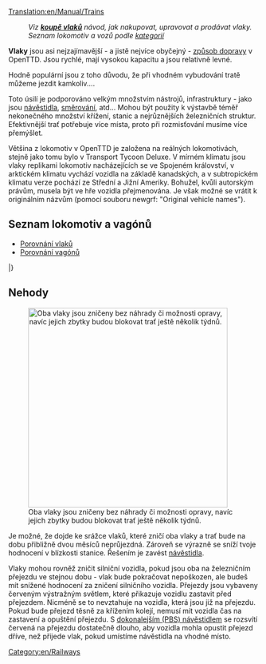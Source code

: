 [[Translation:en/Manual/Trains]]
{{cs/Překlad|origin= Trains
|from  = en
|to    = cs
|Percentage = 80
}}{{cs/Obsah}}
:''Viz '''[[en/Manual/Buying trains|koupě vlaků]]''' návod, jak nakupovat, upravovat a prodávat vlaky.''
:''Seznam lokomotiv a vozů podle [[:Category:en/Trains|kategorií]]''

'''Vlaky''' jsou asi nejzajímavější - a jistě nejvíce obyčejný - [[en/Manual/Vehicles | způsob dopravy]] v OpenTTD. Jsou rychlé, mají vysokou kapacitu a jsou relativně levné.

Hodně populární jsou z toho důvodu, že při vhodném vybudování tratě můžeme jezdit kamkoliv....

Toto úsilí je podporováno velkým množstvím nástrojů, infrastruktury - jako jsou [[cs/Manual/Signály|návěstidla]], [[cs/Manual/Směrování|směrování]], atd...  Mohou být použity k výstavbě téměř nekonečného množství křížení, stanic a nejrůznějších železničních struktur. Efektivnější trať potřebuje více místa, proto při rozmisťování musíme více přemýšlet.

Většina z lokomotiv v OpenTTD je založena na reálných lokomotivách, stejně jako tomu bylo v Transport Tycoon Deluxe. V mírném klimatu jsou vlaky replikami lokomotiv nacházejících se ve Spojeném království, v arktickém klimatu vychází vozidla na základě kanadských, a v subtropickém klimatu verze pochází ze Střední a Jižní Ameriky. Bohužel, kvůli autorským právům, musela být ve  hře vozidla přejmenována. Je však možné se vrátit k originálním názvům (pomocí souboru newgrf: "Original vehicle names").

==Seznam lokomotiv a vagónů==

* [[en/Manual/Base Set/Trains/Train Comparison|Porovnání vlaků]]
* [[en/Manual/Base Set/Trains/Carriages Comparison|Porovnání vagónů]]

{{en/VehicleTable/Start}}
{{en/VehicleTable/Header|Parní}}
{{en/VehicleTable/Row|
*[[File:en/Kirbypaultank.png|Kirby Paul Tank Engine]] [[en/Manual/Base Set/Trains/Kirby Paul Tank]]
*[[File:en/Chaneyjubilee.png|Chaney "Jubilee" Engine]] [[en/Manual/Base Set/Trains/Chaney "Jubilee"]]
*[[File:en/Ginzua4.png|Ginzu "A4" Engine]] [[en/Manual/Base Set/Trains/Ginzu "A4"]]
*[[File:en/Sh8p.png|SH "8P" Engine]] [[en/Manual/Base Set/Trains/SH "8P"]]
|
*[[File:en/Wills280.png|Wills 2-8-0 Engine]] [[en/Manual/Base Set/Trains/Wills 2-8-0]]
|
*[[File:en/Wills280.png|Wills 2-8-0 Engine]] [[en/Manual/Base Set/Trains/Wills 2-8-0]]
|
*[[File:en/Powernautchoochoo.png|Ploddyphut Choo-Choo Engine]] [[en/Manual/Base Set/Trains/Ploddyphut Choo-Choo]]
*[[File:en/Ploddyphutchoochoo.png|Powernaut Choo-Choo Engine]] [[en/Manual/Base Set/Trains/Powernaut Choo-Choo]]
*[[File:en/Mightymoverchoochoo.png|Might Mover Choo-Choo Engine]] [[en/Manual/Base Set/Trains/Mightymover Choo-Choo]]
}}
{{en/VehicleTable/Header|Dieselové}}
{{en/VehicleTable/Row|
*[[File:en/Manleymoreldmu.png|Manley-Morel DMU Engine]] [[en/Manual/Base Set/Trains/Manley-Morel DMU]]
*[[File:en/Shhendry25.png|SH/Hendry "25" Engine]] [[en/Manual/Base Set/Trains/SH∕Hendry "25"]]
*[[File:en/Floss47.png|Floss "47" Engine]] [[en/Manual/Base Set/Trains/Floss "47"]]
*[[File:en/Uu37.png|UU "37" Engine]] [[en/Manual/Base Set/Trains/UU "37"]]
*[[File:en/Sh125.png|SH "125" Engine]] [[en/Manual/Base Set/Trains/SH "125"]]
*[[File:en/Dash.png|"Dash" Engine]] [[en/Manual/Base Set/Trains/Dash|"Dash"]]
|
*[[File:en/Mjs250.png|MJS 250 Engine]] [[en/Manual/Base Set/Trains/MJS250]]
*[[File:en/Kelling3100.png|Kelling 3100 Engine]] [[en/Manual/Base Set/Trains/Kelling 3100]]
*[[File:en/Cs4000.png|CS4000 Engine]] [[en/Manual/Base Set/Trains/CS4000]]
*[[File:en/Cs2400.png|CS2400 Engine]] [[en/Manual/Base Set/Trains/CS2400]]
*[[File:en/Mjs1000.png|MJS 1000 Engine]] [[en/Manual/Base Set/Trains/MJS 1000]]
*[[File:en/Centennial.png|Centennial Engine]] [[en/Manual/Base Set/Trains/Centennial]]
*[[File:en/Turnerturbo.png|Turner Turbo]] [[en/Manual/Base Set/Trains/Turner Turbo]]
|
*[[File:en/Mjs250.png|MJS 250 Engine]] [[en/Manual/Base Set/Trains/MJS250]]
*[[File:en/Kelling3100.png|Kelling 3100 Engine]] [[en/Manual/Base Set/Trains/Kelling 3100]]
*[[File:en/Cs4000.png|CS4000 Engine]] [[en/Manual/Base Set/Trains/CS4000]]
*[[File:en/Cs2400.png|CS2400 Engine]] [[en/Manual/Base Set/Trains/CS2400]]
*[[File:en/Mjs1000.png|MJS 1000 Engine]] [[en/Manual/Base Set/Trains/MJS 1000]]
*[[File:en/Centennial.png|Centennial Engine]] [[en/Manual/Base Set/Trains/Centennial]]
*[[File:en/Turnerturbo.png|Turner Turbo]] [[en/Manual/Base Set/Trains/Turner Turbo]]
|
*[[File:en/Ploddyphutdiesel.png|Ploddyphut Diesel]] [[en/Manual/Base Set/Trains/Ploddyphut Diesel]]
*[[File:en/Powernautdiesel.png|Powernaut Diesel]] [[en/Manual/Base Set/Trains/Powernaut Diesel]]
}}
{{en/VehicleTable/Header|Elektrické}}
{{en/VehicleTable/Row|
*[[File:en/Sh30.png|SH "30" Engine]] [[en/Manual/Base Set/Trains/SH "30"]]
*[[File:en/Sh40.png|SH "40" Engine]] [[en/Manual/Base Set/Trains/SH "40"]]
*[[File:en/Tim.png|"T.I.M" Engine]] [[en/Manual/Base Set/Trains/T.I.M.|"T.I.M."]]
*[[File:en/Asiastar.png|"Asiastar" Engine]] [[en/Manual/Base Set/Trains/AsiaStar|"AsiaStar"]]
|
None
|
None
|
None
}}
{{en/VehicleTable/Header|Monorail}}
{{en/VehicleTable/Row|
*[[File:en/X2001.png|X2001 Monorail Engine]] [[en/Manual/Base Set/Trains/X2001|'X2001']]
*[[File:en/Millenniumz1.png|Milennium 'Z1' Monorail Engine]] [[en/Manual/Base Set/Trains/Millennium Z1|'Millennium Z1']]
|
*[[File:en/X2001.png|X2001 Monorail Engine]] [[en/Manual/Base Set/Trains/X2001|'X2001']]
*[[File:en/Millenniumz1.png|Milennium 'Z1' Monorail Engine]] [[en/Manual/Base Set/Trains/Millennium Z1|'Millennium Z1']]
|
*[[File:en/X2001.png|X2001 Monorail Engine]] [[en/Manual/Base Set/Trains/X2001|'X2001']]
*[[File:en/Millenniumz1.png|Milennium 'Z1' Monorail Engine]] [[en/Manual/Base Set/Trains/Millennium Z1|'Millennium Z1']]
|
*[[File:en/Wizzowowz99.png|Wizzowow 'Z99' Monorail Engine]] [[en/Manual/Base Set/Trains/Wizzowow Z99]]
}}
{{en/VehicleTable/Header|MagLev}}
{{en/VehicleTable/Row|
*[[File:en/Lev1leviathan.png|MagLev Engine 1: Leviathan]] [[en/Manual/Base Set/Trains/Lev1 'Leviathan']]
*[[File:en/Lev2cyclops.png|MagLev Engine 2: Cyclops]] [[en/Manual/Base Set/Trains/Lev2 'Cyclops']]
*[[File:en/Lev3pegasus.png|MagLev Engine 3: Pegasus]] [[en/Manual/Base Set/Trains/Lev3 'Pegasus']]
*[[File:en/Lev4chimaerarhead.png|MagLev Engine 4: Chimaera (front)]] [[en/Manual/Base Set/Trains/Lev4 'Chimaera']]
|
*[[File:en/Lev1leviathan.png|MagLev Engine 1: Leviathan]] [[en/Manual/Base Set/Trains/Lev1 'Leviathan']]
*[[File:en/Lev2cyclops.png|MagLev Engine 2: Cyclops]] [[en/Manual/Base Set/Trains/Lev2 'Cyclops']]
*[[File:en/Lev3pegasus.png|MagLev Engine 3: Pegasus]] [[en/Manual/Base Set/Trains/Lev3 'Pegasus']]
*[[File:en/Lev4chimaerarhead.png|MagLev Engine 4: Chimaera (front)]] [[en/Manual/Base Set/Trains/Lev4 'Chimaera']]
|
*[[File:en/Lev1leviathan.png|MagLev Engine 1: Leviathan]] [[en/Manual/Base Set/Trains/Lev1 'Leviathan']]
*[[File:en/Lev2cyclops.png|MagLev Engine 2: Cyclops]] [[en/Manual/Base Set/Trains/Lev2 'Cyclops']]
*[[File:en/Lev3pegasus.png|MagLev Engine 3: Pegasus]] [[en/Manual/Base Set/Trains/Lev3 'Pegasus']]
*[[File:en/Lev4chimaerarhead.png|MagLev Engine 4: Chimaera (front)]] [[en/Manual/Base Set/Trains/Lev4 'Chimaera']]
|
*[[File:en/Wizzowowrocketeer.png|Toyland Wizzowow Rocketeer]] [[en/Manual/Base Set/Trains/Wizzowow Rocketeer]]
}}
{{en/VehicleTable/Header|Vagóny}}
{{en/VehicleTable/Row|
*[[File:en/Passengercarriage.png|Standard Passenger Carriage]] [[en/Manual/Base Set/Trains/Passenger Carriage]]
*[[File:en/Mailvan.png|Standard Mail Van]] [[en/Manual/Base Set/Trains/Mail Van]]
*[[File:en/Coaltruck.png|Standard Coal Truck]] [[en/Manual/Base Set/Trains/Coal Car]]
*[[File:en/Oiltanker.png|Standard Oil Tanker]] [[en/Manual/Base Set/Trains/Oil Tanker]]
*[[File:en/Livestockvan.png|Standard Livestock Van]] [[en/Manual/Base Set/Trains/Livestock Van]]
*[[File:en/Goodsvan.png|Standard Goods Van]] [[en/Manual/Base Set/Trains/Goods Van]]
*[[File:en/Grainhopper.png|Standard Grain Hopper]] [[en/Manual/Base Set/Trains/Grain Hopper]]
*[[File:en/Woodtruck.png|Standard Wood Truck]] [[en/Manual/Base Set/Trains/Wood Truck]]
*[[File:en/Ironorehopper.png|Standard Iron Ore Hopper]] [[en/Manual/Base Set/Trains/Iron Ore Hopper]]
*[[File:en/Steeltruck.png|Standard Steel Truck]] [[en/Manual/Base Set/Trains/Steel Truck]]
*[[File:en/Armouredvan.png|Standard Armoured Van]] [[en/Manual/Base Set/Trains/Armoured Van]]
|
*[[File:en/Passengercarriagex.png|Tropical and Sub-arctic Passenger Carriage]] [[en/Manual/Base Set/Trains/Passenger Carriage]]
*[[File:en/Mailvan.png|Standard Mail Van]] [[en/Manual/Base Set/Trains/Mail Van]]
*[[File:en/Coaltruck.png|Standard Coal Truck]] [[en/Manual/Base Set/Trains/Coal Car]]
*[[File:en/Oiltanker.png|Standard Oil Tanker]] [[en/Manual/Base Set/Trains/Oil Tanker]]
*[[File:en/Livestockvan.png|Standard Livestock Van]] [[en/Manual/Base Set/Trains/Livestock Van]]
*[[File:en/Goodsvan.png|Standard Goods Van]] [[en/Manual/Base Set/Trains/Goods Van]]
*[[File:en/Grainhopper.png|Standard Grain Hopper]] [[en/Manual/Base Set/Trains/Grain Hopper]]
*[[File:en/Woodtruck.png|Standard Wood Truck]] [[en/Manual/Base Set/Trains/Wood Truck]]
*[[File:en/Armouredvan.png|Standard Armoured Van]] [[en/Manual/Base Set/Trains/Armoured Van]]
*[[File:en/Foodvan.png|Tropical and Sub-arctic Food Van]] [[en/Manual/Base Set/Trains/Food Van]]
*[[File:en/Papertruck.png|Tropical and Sub-arctic Paper Truck]] [[en/Manual/Base Set/Trains/Paper Truck]]
|
*[[File:en/Passengercarriagex.png|Tropical and Sub-arctic Passenger Carriage]] [[en/Manual/Base Set/Trains/Passenger Carriage]]
*[[File:en/Mailvan.png|Standard Mail Van]] [[en/Manual/Base Set/Trains/Mail Van]]
*[[File:en/Oiltanker.png|Standard Oil Tanker]] [[en/Manual/Base Set/Trains/Oil Tanker]]
*[[File:en/Goodsvan.png|Standard Goods Van]] [[en/Manual/Base Set/Trains/Goods Van]]
*[[File:en/Grainhopper.png|Standard Grain Hopper]] [[en/Manual/Base Set/Trains/Grain Hopper]]
*[[File:en/Woodtruck.png|Standard Wood Truck]] [[en/Manual/Base Set/Trains/Wood Truck]]
*[[File:en/Armouredvan.png|Standard Armoured Van]] [[en/Manual/Base Set/Trains/Armoured Van]]
*[[File:en/Foodvan.png|Tropical and Sub-arctic Food Van]] [[en/Manual/Base Set/Trains/Food Van]]
*[[File:en/Copperorehopper.png|Tropical Copper Ore Hopper]] [[en/Manual/Base Set/Trains/Copper Ore Hopper]]
*[[File:en/Watertanker.png|Tropical Water Tanker]] [[en/Manual/Base Set/Trains/Water Tanker]]
*[[File:en/Fruittruck.png|Tropical Fruit Truck]] [[en/Manual/Base Set/Trains/Fruit Truck]]
*[[File:en/Rubbertruck.png|Tropcial Rubber Truck]] [[en/Manual/Base Set/Trains/Rubber Truck]]
|
*[[File:en/Passengercarriagetoyland.png|Standard Passenger Carriage]] [[en/Manual/Base Set/Trains/Passenger Carriage]]
*[[File:en/Mailvanx.png|Standard Mail Van]] [[en/Manual/Base Set/Trains/Mail Van]]
*[[File:en/Sugartruck.png|Toyland Sugar Truck]] [[en/Manual/Base Set/Trains/Sugar Truck]]
*[[File:en/Candyflosshopper.png|Toyland Candyfloss Hopper]] [[en/Manual/Base Set/Trains/Candyfloss Hopper]]
*[[File:en/Toffeehopper.png|Toyland Toffee Hopper]] [[en/Manual/Base Set/Trains/Toffee Hopper]]
*[[File:en/Bubblevan.png|Toyland Bubble Van]] [[en/Manual/Base Set/Trains/Bubble Van]]
*[[File:en/Colatanker.png|Toyland Cola Tanker]] [[en/Manual/Base Set/Trains/Cola Tanker]]
*[[File:en/Sweetvan.png|Toyland Sweet Van]] [[en/Manual/Base Set/Trains/Sweet Van]]
*[[File:en/Toyvan.png|Toyland Toy Van]] [[en/Manual/Base Set/Trains/Toy Van]]
*[[File:en/Batterytruck.png|Toyland Battery Truck]] [[en/Manual/Base Set/Trains/Battery Truck]]
*[[File:en/Fuzzydrinktruck.png|Toyland Fuzzy Drink Truck]] [[en/Manual/Base Set/Trains/Fizzy Drink Truck]]
*[[File:en/Plastictruck.png|Toyland Plastic Truck]] [[en/Manual/Base Set/Trains/Plastic Truck]]
}}
|}

==Nehody==

[[File:cs/ZnicenyVlak.png|thumb|400px|Oba vlaky jsou zničeny bez náhrady či možnosti opravy, navíc jejich zbytky budou blokovat trať ještě několik týdnů.]]

Je možné, že dojde ke srážce vlaků, které zničí oba vlaky a trať bude na dobu přibližně dvou měsíců neprůjezdná. Zároveň se výrazně se sníží tvoje hodnocení v blízkosti stanice. Řešením je zavést [[cs/Manual/Signály|návěstidla]].

Vlaky mohou rovněž zničit silniční vozidla, pokud jsou oba na železničním přejezdu ve stejnou dobu - vlak bude pokračovat nepoškozen, ale budeš mít snížené hodnocení za zničení silničního vozidla. Přejezdy jsou vybaveny červeným výstražným světlem, které přikazuje vozidlu zastavit před přejezdem. Nicméně se to nevztahuje na vozidla, která jsou již na přejezdu. Pokud bude přejezd těsně za křížením kolejí, nemusí mít vozidla čas na zastavení a opuštění přejezdu. S [[cs/Manual/Signály#Dokonalejší (PBS) návěstidlo | dokonalejším (PBS) návěstidlem]] se rozsvítí červená na přejezdu dostatečně dlouho, aby vozidla mohla opustit přejezd dříve, než přijede vlak, pokud umístíme návěstidla na vhodné místo.

[[Category:en/Railways]]